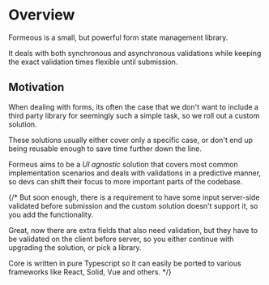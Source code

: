 # Overview

Formeous is a small, but powerful form state management library.

It deals with both synchronous and asynchronous validations while keeping the exact validation times flexible until submission.

## Motivation

When dealing with forms, its often the case that we don't want to include a third party library for seemingly such a simple task, so we roll out
a custom solution.

These solutions usually either cover only a specific case, or don't end up being reusable enough to save time further down the line.



Formeus aims to be a _UI agnostic_ solution that covers most common implementation scenarios and deals with validations in a predictive manner,
so devs can shift their focus to more important parts of the codebase.

{/*
But soon enough, there is a requirement to have some input server-side validated before submission and the custom solution doesn't support it, so you
add the functionality.

Great, now there are extra fields that also need validation, but they have to be validated on the client before server, so you either continue with
upgrading the solution, or pick a library.

Core is written in pure Typescript so it can easily be ported to
various frameworks like React, Solid, Vue and others.
*/}